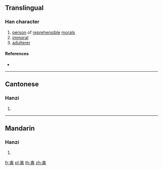 ==Translingual==

===Han character===
{{Han char|rn=80|rad=毋|as=03|sn=7|four=40557|canj=GWJ,GWJH|ids=⿱士毋}}

# [[person]] of [[reprehensible]] [[moral]]s
# [[immoral]]
# [[adulterer]]

====References====
* {{Han ref|kx=0589.040|dkj=16727|dj=0981.050|hdz=42382.020|uh=6BD0|ud=27600|bh=CB48|bd=52040}}

----

==Cantonese==

===Hanzi===
{{yue-hanzi|jyut=[[oi2]]|y=oi2}}

# {{defn|lang=yue|sort=毋03}}

----

==Mandarin==

===Hanzi===
{{cmn-hanzi|pin=[[ǎi]] ([[ai3]])|wg=ai<sup>3</sup>}}

# {{defn|lang=cmn|sort=毋03}}

[[fr:毐]]
[[pl:毐]]
[[th:毐]]
[[zh:毐]]